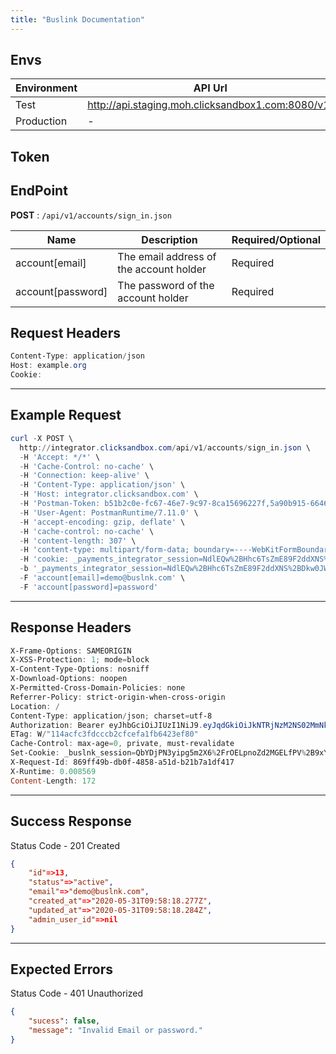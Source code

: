 ```yaml
---
title: "Buslink Documentation"
---
```


## Envs

Environment | API Url                                             | Admin                                        |       Status
----------- | --------------------------------------------------- | -------------------------------------------- | :----------------:
Test     | <http://api.staging.moh.clicksandbox1.com:8080/v1/> | <http://admin.staging.moh.clicksandbox1.com> | :white_check_mark:
Production  | -                                                   | -                                            |        :x:


## Token

## EndPoint
**POST** : `/api/v1/accounts/sign_in.json`

Name                                   | Description                                 | Required/Optional
-------------------------------------- | ------------------------------------------- | ------------------------
account[email]	 | The email address of the account holder      | Required
account[password] | The password of the account holder      | Required

## Request Headers
```powershell
Content-Type: application/json
Host: example.org
Cookie: 

```
--------------------------------------------------------------------------------
## Example Request

```powershell
curl -X POST \
  http://integrator.clicksandbox.com/api/v1/accounts/sign_in.json \
  -H 'Accept: */*' \
  -H 'Cache-Control: no-cache' \
  -H 'Connection: keep-alive' \
  -H 'Content-Type: application/json' \
  -H 'Host: integrator.clicksandbox.com' \
  -H 'Postman-Token: b51b2c0e-fc67-46e7-9c97-8ca15696227f,5a90b915-6646-42c9-8502-811e1bfe8843' \
  -H 'User-Agent: PostmanRuntime/7.11.0' \
  -H 'accept-encoding: gzip, deflate' \
  -H 'cache-control: no-cache' \
  -H 'content-length: 307' \
  -H 'content-type: multipart/form-data; boundary=----WebKitFormBoundary7MA4YWxkTrZu0gW' \
  -H 'cookie: _payments_integrator_session=NdlEQw%2BHhc6TsZmE89F2ddXNS%2BDkw0JW0GN6UBUlCVdXqbJn8ujdOerZNT%2FCDkZnvhHy9e%2BuUx1jIXRLtAn%2F16L961kcNJ29QWv5l1EQ9Y3SIY2qezqItHC7v5L1MrhhKhPoPucAoni3ndZD58kRt6QC4%2F6ui04YTqlZze0j2V3uVsnpp4mU%2BI87GVQjUvxhFxV%2B%2FA%3D%3D--cfU4DWmJYR2ZJ%2BRk--lp71M6UgMe6A%2FbQN4kui1A%3D%3D; _buslnk_session=KLfZuteGO5LwZa5OBpWhCCixS%2FwrjJJExPIlJXCOyXOaag4tQJwnbFRJhWecLrkFBaWvKtbFlA3hcJBtdDByAYJkquAs%2BGz4WuU7EhvFJnq34B2eeUpN1%2B7Oxha5nV%2BfkfXHLoMM5BONg2zoMk9apWCifWFeNGUri9DU7TrVIS%2FnPy17XEYs--9R66%2FUzfM5C6nPIK--MXsm2%2B0BtK6WM03z7VK%2FMg%3D%3D' \
  -b '_payments_integrator_session=NdlEQw%2BHhc6TsZmE89F2ddXNS%2BDkw0JW0GN6UBUlCVdXqbJn8ujdOerZNT%2FCDkZnvhHy9e%2BuUx1jIXRLtAn%2F16L961kcNJ29QWv5l1EQ9Y3SIY2qezqItHC7v5L1MrhhKhPoPucAoni3ndZD58kRt6QC4%2F6ui04YTqlZze0j2V3uVsnpp4mU%2BI87GVQjUvxhFxV%2B%2FA%3D%3D--cfU4DWmJYR2ZJ%2BRk--lp71M6UgMe6A%2FbQN4kui1A%3D%3D; _buslnk_session=KLfZuteGO5LwZa5OBpWhCCixS%2FwrjJJExPIlJXCOyXOaag4tQJwnbFRJhWecLrkFBaWvKtbFlA3hcJBtdDByAYJkquAs%2BGz4WuU7EhvFJnq34B2eeUpN1%2B7Oxha5nV%2BfkfXHLoMM5BONg2zoMk9apWCifWFeNGUri9DU7TrVIS%2FnPy17XEYs--9R66%2FUzfM5C6nPIK--MXsm2%2B0BtK6WM03z7VK%2FMg%3D%3D' \
  -F 'account[email]=demo@buslnk.com' \
  -F 'account[password]=password'
```

--------------------------------------------------------------------------------
## Response Headers
```powershell
X-Frame-Options: SAMEORIGIN
X-XSS-Protection: 1; mode=block
X-Content-Type-Options: nosniff
X-Download-Options: noopen
X-Permitted-Cross-Domain-Policies: none
Referrer-Policy: strict-origin-when-cross-origin
Location: /
Content-Type: application/json; charset=utf-8
Authorization: Bearer eyJhbGciOiJIUzI1NiJ9.eyJqdGkiOiJkNTRjNzM2NS02MmNkLTQzMWUtOWE2MS00ZTU3YzZlMmI4NzEiLCJzdWIiOiIxMyIsInNjcCI6ImFjY291bnQiLCJhdWQiOm51bGwsImlhdCI6MTU5MDkxOTA5OCwiZXhwIjoxNTkwOTE5Mzk4fQ.tF-qCY37YvoqoHDe9haVV1Y3CpFQiaO0AV8tXXVtKco
ETag: W/"114acfc3fdcccb2cfcefa1fb6423ef80"
Cache-Control: max-age=0, private, must-revalidate
Set-Cookie: _buslnk_session=QbYDjPN3yipg5m2X6%2FrOELpnoZd2MGELfPV%2B9xY8Jjo9PDMzDCOIMrgJjvU%2B%2BP%2FhUURUUqaIoJDeseiLdLlwMICUgKa1AkJ%2FKnTv5zt6DZYTJ7tSMMJ%2FvjCQFzumZvlvUHlot89tR%2FbhECj%2Fv8ZTKHTm9qdtHu73%2Bwl1H%2Bes1iKAe7DmilSvkKBwAVe3MsmYJ4OKWJWX1tVJhAP2BMop5Zj7SuWIPXmjct2HWQOGPwzjv17qGiEKntatmShHAS4WttLGR2Ky68C5TEb6wdFGXbzh36EzXDFZKNTI--Wodr5YkSqS398sCn--mP4U0JET74YziII1WRFX5A%3D%3D; path=/; HttpOnly
X-Request-Id: 869ff49b-db0f-4858-a51d-b21b7a1df417
X-Runtime: 0.008569
Content-Length: 172
```
--------------------------------------------------------------------------------
## Success Response

Status Code - 201 Created

```json
{
    "id"=>13,
    "status"=>"active",
    "email"=>"demo@buslnk.com",
    "created_at"=>"2020-05-31T09:58:18.277Z",
    "updated_at"=>"2020-05-31T09:58:18.284Z",
    "admin_user_id"=>nil
}
```

--------------------------------------------------------------------------------

## Expected Errors
Status Code - 401 Unauthorized

```json
{
    "sucess": false,
    "message": "Invalid Email or password."
}
```
